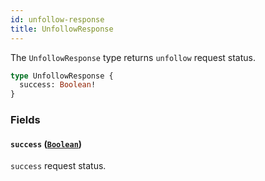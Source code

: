 ```yaml
---
id: unfollow-response
title: UnfollowResponse
---
```



The `UnfollowResponse` type returns `unfollow` request status.

```graphql
type UnfollowResponse {
  success: Boolean!
}
```


### Fields

#### `success` ([`Boolean`](/reference/scalars/boolean))

`success` request status.




